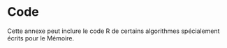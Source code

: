 # Code

Cette annexe peut inclure le code $\textsf{R}$ de certains algorithmes spécialement écrits pour le Mémoire.
